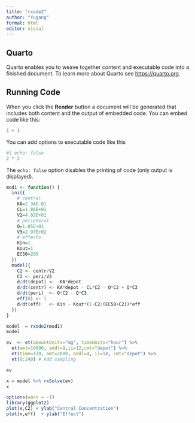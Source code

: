 ```yaml
---
title: "rxode2"
author: "Yugang"
format: html
editor: visual
---
```


## Quarto

Quarto enables you to weave together content and executable code into a finished document. To learn more about Quarto see <https://quarto.org>.

## Running Code

When you click the **Render** button a document will be generated that includes both content and the output of embedded code. You can embed code like this:

```r
1 + 1
```

You can add options to executable code like this

```r
#| echo: false
2 * 2
```

The `echo: false` option disables the printing of code (only output is displayed).\

```r
mod1 <- function() {
  ini({
    # central 
    KA=2.94E-01
    CL=1.86E+01
    V2=4.02E+01
    # peripheral
    Q=1.05E+01
    V3=2.97E+02
    # effects
    Kin=1
    Kout=1
    EC50=200 
  })
  model({
    C2 <- centr/V2
    C3 <- peri/V3
    d/dt(depot) <- -KA*depot
    d/dt(centr) <- KA*depot - CL*C2 - Q*C2 + Q*C3
    d/dt(peri)  <- Q*C2 - Q*C3
    eff(0) <- 1
    d/dt(eff)   <- Kin - Kout*(1-C2/(EC50+C2))*eff
  })
}

model  = rxode2(mod1)
model
```

```r
ev  <- et(amountUnits="mg", timeUnits="hour") %>%
  et(amt=10000, addl=9,ii=12,cmt="depot") %>%
  et(time=120, amt=2000, addl=4, ii=14, cmt="depot") %>%
  et(0:240) # Add sampling 

ev
```

```r
x = model %>% rxSolve(ev)
x
```

```r
options(warn = -1)
library(ggplot2)
plot(x,C2) + ylab("Central Concentration")
plot(x,eff)  + ylab("Effect")
```

```r

```
